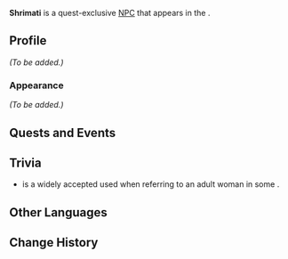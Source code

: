 {{Meta
<!-- Remove this template after adding the missing info -->
|missing_NPC_profile  = yes
}}
{{Character Infobox
|type             = Quest NPC
|image            = NPC Shrimati.png
|region           = Sumeru
|location         = Sumeru
|affiliation      = 
|title            = 

|ancestry         = <!-- Clan/family -->
|father           = 
|mother           = 
|spouse           = 
|sibling          = 
|child            = 
|relative         = 

|voiceEN          = 
|voiceCN          = 
|voiceJP          = 
|dialoguereward   = 
}}
'''Shrimati''' is a quest-exclusive [[NPC]] that appears in the {{Quest|The Trail of the God of Wisdom}}.
<!--
==Location==
{{subst:#tag:gallery|
NPC Location {{subst:PAGENAME}}.png{{subst:!}}{{subst:PAGENAME}}'s location
NPC Location {{subst:PAGENAME}} Context.png{{subst:!}}Additional context
|hideaddbutton=true
|captionalign=center
}}
-->
==Profile==
<!--Detailed story/lore information goes here.-->
''(To be added.)''

===Appearance===
<!--Keep appearance section short and concise. Limit to 2 paragraphs with 3-4 sentences each.-->
''(To be added.)''

==Quests and Events==
{{Quests and Events}}
<!--
==Idle Quotes==
{{Dialogue Start}}
: {{DIcon|Idle}} (Text)
:: {{A|VO {{subst:PAGENAME}} 01.ogg}} "(Text)"
{{Dialogue End}}

==Dialogue==
{{Dialogue Start}}
:'''{{subst:PAGENAME}}:'''
:{{DIcon}}
{{Dialogue End}}

==Event Dialogue==
===Event Name===
{{Dialogue Start}}
:'''{{subst:PAGENAME}}:'''
{{Dialogue End}}
-->
==Trivia==
*{{Lang|{{w|Shrimati}}|sa=श्रीमती}} is a widely accepted {{w|Indian honorifics}} used when referring to an adult woman in some {{w|Languages of India|Indian languages}}. 

==Other Languages==
{{Other Languages
|default_hidden = 1
|en      = Shrimati
|zhs     = 斯里玛蒂
|zhs_rm  = Sīlǐmǎdì
|zht     = 斯里瑪蒂
|zht_rm  = Sīlǐmǎdì
|ja      = スリマティ
|ja_rm   = Surimati
|ko      = 스리마티
|es      = Shrimati
|fr      = Shrimati
|ru      = Шримати
|th      = Shrimati
|vi      = Shrimati
|de      = Shrimati
|id      = Shrimati
|pt      = Shrimati
|tr      = Shrimati
|it      = Shrimati
}}

==Change History==
{{Change History|3.0}}
<!--
==References==
{{Reflist}}
-->
